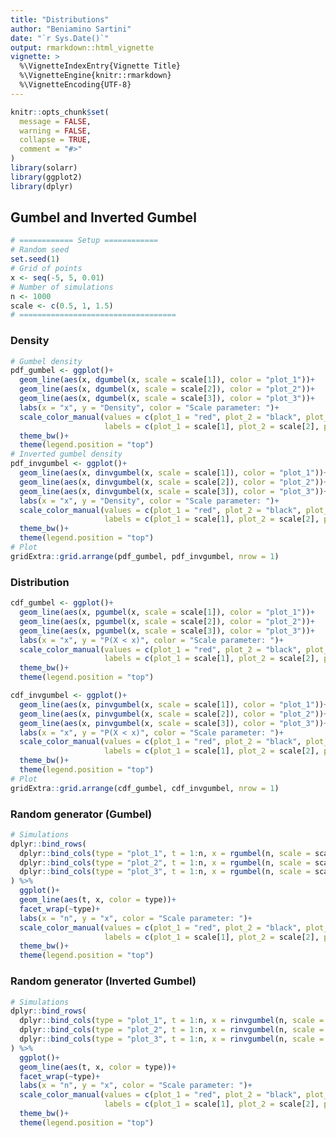 ```yaml
---
title: "Distributions"
author: "Beniamino Sartini"
date: "`r Sys.Date()`"
output: rmarkdown::html_vignette
vignette: >
  %\VignetteIndexEntry{Vignette Title}
  %\VignetteEngine{knitr::rmarkdown}
  %\VignetteEncoding{UTF-8}
---
```


```r
knitr::opts_chunk$set(
  message = FALSE, 
  warning = FALSE,
  collapse = TRUE,
  comment = "#>"
)
library(solarr)
library(ggplot2)
library(dplyr)
```

## Gumbel and Inverted Gumbel

```r
# ============ Setup ============
# Random seed
set.seed(1)
# Grid of points 
x <- seq(-5, 5, 0.01)
# Number of simulations
n <- 1000
scale <- c(0.5, 1, 1.5)
# ===================================
```


### Density 

```r
# Gumbel density 
pdf_gumbel <- ggplot()+
  geom_line(aes(x, dgumbel(x, scale = scale[1]), color = "plot_1"))+
  geom_line(aes(x, dgumbel(x, scale = scale[2]), color = "plot_2"))+
  geom_line(aes(x, dgumbel(x, scale = scale[3]), color = "plot_3"))+
  labs(x = "x", y = "Density", color = "Scale parameter: ")+
  scale_color_manual(values = c(plot_1 = "red", plot_2 = "black", plot_3 = "blue"),
                     labels = c(plot_1 = scale[1], plot_2 = scale[2], plot_3 = scale[3]))+
  theme_bw()+
  theme(legend.position = "top")
# Inverted gumbel density 
pdf_invgumbel <- ggplot()+
  geom_line(aes(x, dinvgumbel(x, scale = scale[1]), color = "plot_1"))+
  geom_line(aes(x, dinvgumbel(x, scale = scale[2]), color = "plot_2"))+
  geom_line(aes(x, dinvgumbel(x, scale = scale[3]), color = "plot_3"))+
  labs(x = "x", y = "Density", color = "Scale parameter: ")+
  scale_color_manual(values = c(plot_1 = "red", plot_2 = "black", plot_3 = "blue"),
                     labels = c(plot_1 = scale[1], plot_2 = scale[2], plot_3 = scale[3]))+
  theme_bw()+
  theme(legend.position = "top")
# Plot 
gridExtra::grid.arrange(pdf_gumbel, pdf_invgumbel, nrow = 1)
```
### Distribution 

```r
cdf_gumbel <- ggplot()+
  geom_line(aes(x, pgumbel(x, scale = scale[1]), color = "plot_1"))+
  geom_line(aes(x, pgumbel(x, scale = scale[2]), color = "plot_2"))+
  geom_line(aes(x, pgumbel(x, scale = scale[3]), color = "plot_3"))+
  labs(x = "x", y = "P(X < x)", color = "Scale parameter: ")+
  scale_color_manual(values = c(plot_1 = "red", plot_2 = "black", plot_3 = "blue"),
                     labels = c(plot_1 = scale[1], plot_2 = scale[2], plot_3 = scale[3]))+
  theme_bw()+
  theme(legend.position = "top")

cdf_invgumbel <- ggplot()+
  geom_line(aes(x, pinvgumbel(x, scale = scale[1]), color = "plot_1"))+
  geom_line(aes(x, pinvgumbel(x, scale = scale[2]), color = "plot_2"))+
  geom_line(aes(x, pinvgumbel(x, scale = scale[3]), color = "plot_3"))+
  labs(x = "x", y = "P(X < x)", color = "Scale parameter: ")+
  scale_color_manual(values = c(plot_1 = "red", plot_2 = "black", plot_3 = "blue"),
                     labels = c(plot_1 = scale[1], plot_2 = scale[2], plot_3 = scale[3]))+
  theme_bw()+
  theme(legend.position = "top")
# Plot 
gridExtra::grid.arrange(cdf_gumbel, cdf_invgumbel, nrow = 1)
```

### Random generator (Gumbel)

```r
# Simulations 
dplyr::bind_rows(
  dplyr::bind_cols(type = "plot_1", t = 1:n, x = rgumbel(n, scale = scale[1])),
  dplyr::bind_cols(type = "plot_2", t = 1:n, x = rgumbel(n, scale = scale[2])),
  dplyr::bind_cols(type = "plot_3", t = 1:n, x = rgumbel(n, scale = scale[3]))
) %>%
  ggplot()+
  geom_line(aes(t, x, color = type))+
  facet_wrap(~type)+
  labs(x = "n", y = "x", color = "Scale parameter: ")+
  scale_color_manual(values = c(plot_1 = "red", plot_2 = "black", plot_3 = "blue"),
                     labels = c(plot_1 = scale[1], plot_2 = scale[2], plot_3 = scale[3]))+
  theme_bw()+
  theme(legend.position = "top")
```

### Random generator (Inverted Gumbel)

```r
# Simulations 
dplyr::bind_rows(
  dplyr::bind_cols(type = "plot_1", t = 1:n, x = rinvgumbel(n, scale = scale[1])),
  dplyr::bind_cols(type = "plot_2", t = 1:n, x = rinvgumbel(n, scale = scale[2])),
  dplyr::bind_cols(type = "plot_3", t = 1:n, x = rinvgumbel(n, scale = scale[3]))
) %>%
  ggplot()+
  geom_line(aes(t, x, color = type))+
  facet_wrap(~type)+
  labs(x = "n", y = "x", color = "Scale parameter: ")+
  scale_color_manual(values = c(plot_1 = "red", plot_2 = "black", plot_3 = "blue"),
                     labels = c(plot_1 = scale[1], plot_2 = scale[2], plot_3 = scale[3]))+
  theme_bw()+
  theme(legend.position = "top")
```

